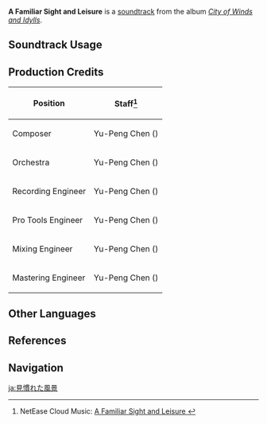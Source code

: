 {{Soundtrack Infobox
|image          = City of Winds and Idylls.png
|album          = City of Winds and Idylls
|disc           = 2
|number         = 30
|featured       =
|featured2      =
|featured3      =
|featured_disc  =
|featured_disc2 =
|featured_disc3 =
|youtube_id     = GohgJWx_d5A
|spotify_id     = 678OUlrxqkqnzzpH7GDA9G
|previous       = Before Dawn, at the Winery
|next           = Cold Night
}}
'''A Familiar Sight and Leisure''' is a [[soundtrack]] from the album ''[[City of Winds and Idylls]]''.

==Soundtrack Usage==
{{Soundtrack Usage
|teapot = Emerald Peak//day
}}

==Production Credits==
{| class="wikitable"
! Position
! Staff<ref>NetEase Cloud Music: [https://music.163.com/#/song?id=1481390634 A Familiar Sight and Leisure {{zh|见惯的风景}}]</ref>
|-
! Composer
| Yu-Peng Chen ({{zh|陈致逸}})
|-
! Orchestra
| Yu-Peng Chen ({{zh|陈致逸}})
|-
! Recording Engineer
| Yu-Peng Chen ({{zh|陈致逸}})
|-
! Pro Tools Engineer
| Yu-Peng Chen ({{zh|陈致逸}})
|-
! Mixing Engineer
| Yu-Peng Chen ({{zh|陈致逸}})
|-
! Mastering Engineer
| Yu-Peng Chen ({{zh|陈致逸}})
|}

==Other Languages==
{{Other Languages
|en      = A Familiar Sight and Leisure
|zhs     = 见惯的风景
|zhs_rm  = Jiànguàn de Fēngjǐng
|zht     = 見慣的風景
|zht_rm  = Jiànguàn de Fēngjǐng
|zh_tl   = 
|ja      = 見慣れた風景
|ja_rm   = Minareta Fuukei
|ja_tl   = A Familiar View
}}

==References==
{{Reflist}}

==Navigation==
{{Soundtrack Navbox|City of Winds and Idylls}}

[[ja:見慣れた風景]]